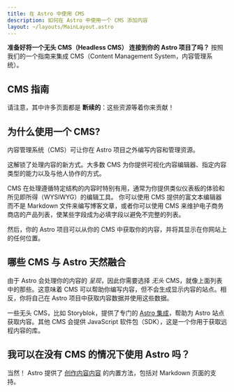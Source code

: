 ```yaml
---
title: 在 Astro 中使用 CMS
description: 如何在 Astro 中使用一个 CMS 添加内容
layout: ~/layouts/MainLayout.astro
---
```




**准备好将一个无头 CMS（Headless CMS） 连接到你的 Astro 项目了吗？** 按照我们的一个指南来集成 CMS（Content Management System，内容管理系统）。

## CMS 指南

<CMSGuidesNav />

请注意，其中许多页面都是 **断续的**：这些资源等着你来贡献！

## 为什么使用一个 CMS?

内容管理系统（CMS）可让你在 Astro 项目之外编写内容和管理资源。

这解锁了处理内容的新方式。大多数 CMS 为你提供可视化内容编辑器、指定内容类型的能力以及与他人协作的方式。

CMS 在处理遵循特定结构的内容时特别有用，通常为你提供类似仪表板的体验和所见即所得（WYSIWYG）的编辑工具。 你可以使用 CMS 提供的富文本编辑器而不是 Markdown 文件来编写博客文章，或者你可以使用 CMS 来维护电子商务商店的产品列表，使某些字段成为必填字段以避免不完整的列表。

然后，你的 Astro 项目可以从你的 CMS 中获取你的内容，并将其显示在你网站上的任何位置。

## 哪些 CMS 与 Astro 天然融合

由于 Astro 会处理你的内容的 _呈现_，因此你需要选择 _无头_ CMS，就像上面列表中的那些。这意味着 CMS 可以帮助你编写内容，但不会生成显示内容的站点。相反，你将自己在 Astro 项目中获取内容数据并使用这些数据。

一些无头 CMS，比如 Storyblok，提供了专门的 [Astro 集成](/zh-cn/guides/integrations-guide/)，帮助为 Astro 站点获取内容。其他 CMS 会提供 JavaScript 软件包（SDK），这是一个你用于获取远程内容的库。

## 我可以在没有 CMS 的情况下使用 Astro 吗？

当然！ Astro 提供了 [创作内容内容](/zh-cn/guides/content/) 的内置方法，包括对 Markdown 页面的支持。
